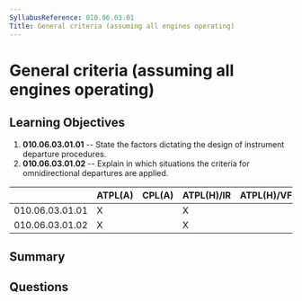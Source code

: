 ```yaml
---
SyllabusReference: 010.06.03.01
Title: General criteria (assuming all engines operating)
---
```


# General criteria (assuming all engines operating)

## Learning Objectives

1. **010.06.03.01.01** -- State the factors dictating the design of instrument
   departure procedures.
2. **010.06.03.01.02** -- Explain in which situations the criteria for
   omnidirectional departures are applied.

|                 | ATPL(A) | CPL(A) | ATPL(H)/IR | ATPL(H)/VFR | CPL(H) | IR  | CBIR(A) |
| --------------- | ------- | ------ | ---------- | ----------- | ------ | --- | ------- |
| 010.06.03.01.01 | X       |        | X          |             |        | X   | X       |
| 010.06.03.01.02 | X       |        | X          |             |        | X   | X       |

## Summary

## Questions
